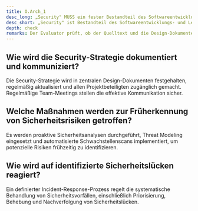 ```yaml
---
title: O.Arch_1
desc_long: „Security" MUSS ein fester Bestandteil des Softwareentwicklungs- und Lebenszyklus' für die gesamte Anwendung sein (vgl. „iOS Security Framework" [iOSSF], beziehungsweise „Design for Safety" [DfS]).
desc_short: „Security" ist Bestandteil des Softwareentwicklungs- und Lebenszyklus.
depth: check
remarks: Der Evaluator prüft, ob der Quelltext und die Design-Dokumente auf die Verwendung aktueller „Best- Practices" bei der Entwicklung schließen lassen.
---
```


## Wie wird die Security-Strategie dokumentiert und kommuniziert?

Die Security-Strategie wird in zentralen Design-Dokumenten festgehalten, regelmäßig aktualisiert und allen Projektbeteiligten zugänglich gemacht. Regelmäßige Team-Meetings stellen die effektive Kommunikation sicher.

## Welche Maßnahmen werden zur Früherkennung von Sicherheitsrisiken getroffen?

Es werden proaktive Sicherheitsanalysen durchgeführt, Threat Modeling eingesetzt und automatisierte Schwachstellenscans implementiert, um potenzielle Risiken frühzeitig zu identifizieren.

## Wie wird auf identifizierte Sicherheitslücken reagiert?

Ein definierter Incident-Response-Prozess regelt die systematische Behandlung von Sicherheitsvorfällen, einschließlich Priorisierung, Behebung und Nachverfolgung von Sicherheitslücken.
